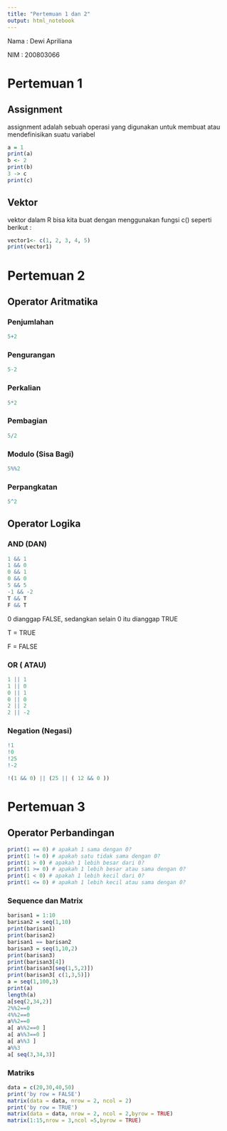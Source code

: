 ---
title: "Pertemuan 1 dan 2"
output: html_notebook
---

Nama : Dewi Apriliana

NIM  : 200803066

# Pertemuan 1

## Assignment

assignment adalah sebuah operasi yang digunakan untuk membuat atau mendefinisikan suatu variabel

```{r}
a = 1
print(a)
b <- 2
print(b)
3 -> c
print(c)
```

## Vektor

vektor dalam R bisa kita buat dengan menggunakan fungsi c() seperti berikut :

```{r}
vector1<- c(1, 2, 3, 4, 5)
print(vector1)
```

# Pertemuan 2

## Operator Aritmatika

### Penjumlahan

```{r}
5+2
```

### Pengurangan

```{r}
5-2
```

### Perkalian

```{r}
5*2
```

### Pembagian

```{r}
5/2
```

### Modulo (Sisa Bagi)

```{r}
5%%2
```

### Perpangkatan

```{r}
5^2
```

## Operator Logika

### AND (DAN)

```{r}
1 && 1
1 && 0
0 && 1
0 && 0
5 && 5
-1 && -2
T && T
F && T
```

0 dianggap FALSE, sedangkan selain 0 itu dianggap TRUE

T = TRUE

F = FALSE

### OR ( ATAU)

```{r}
1 || 1
1 || 0
0 || 1
0 || 0
2 || 2
2 || -2

```

### Negation (Negasi)

```{r}
!1
!0
!25
!-2
```

```{r}
!(1 && 0) || (25 || ( 12 && 0 ))
```

# Pertemuan 3

## Operator Perbandingan

```{r}
print(1 == 0) # apakah 1 sama dengan 0?
print(1 != 0) # apakah satu tidak sama dengan 0?
print(1 > 0) # apakah 1 lebih besar dari 0?
print(1 >= 0) # apakah 1 lebih besar atau sama dengan 0?
print(1 < 0) # apakah 1 lebih kecil dari 0?
print(1 <= 0) # apakah 1 lebih kecil atau sama dengan 0?
```

### Sequence dan Matrix

```{r}
barisan1 = 1:10
barisan2 = seq(1,10)
print(barisan1)
print(barisan2)
barisan1 == barisan2
barisan3 = seq(1,10,2)
print(barisan3)
print(barisan3[4])
print(barisan3[seq(1,5,2)])
print(barisan3[ c(1,3,5)])
a = seq(1,100,3)
print(a)
length(a)
a[seq(2,34,2)]
2%%2==0
4%%2==0
a%%2==0
a[ a%%2==0 ]
a[ a%%3==0 ]
a[ a%%3 ]
a%%3
a[ seq(3,34,3)]
```

### Matriks
```{r}
data = c(20,30,40,50)
print('by row = FALSE')
matrix(data = data, nrow = 2, ncol = 2)
print('by row = TRUE')
matrix(data = data, nrow = 2, ncol = 2,byrow = TRUE)
matrix(1:15,nrow = 3,ncol =5,byrow = TRUE)
```

